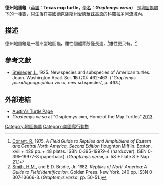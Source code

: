 {{Speciesbox
| status = LC
| status_system = IUCN3.1
| image = Graptemys versa.jpg
| image_caption = 
| aquariumist care level = Easy
| genus = Graptemys
| species = versa
| synonyms = 
* ''Graptemys pseudogeographica versa'' <small>Stejneger, 1925</small>
* ''Graptemys versa'' <small>— [[Hobart_Muir_Smith|H.M. Smith]], 1946</small>
* ''Malaclemys versa'' <small>— McDowell, 1964</small><ref name="Fritz2007">{{Cite journal |journal=Vertebrate Zoology |title=Checklist of Chelonians of the World |date=2007 |author=Fritz, Uwe |coauthors=Peter Havaš |volume=57 |issue=2 |pages=190 |id= |url=http://www.cnah.org/pdf_files/851.pdf |archiveurl=https://www.webcitation.org/5v20ztMND?url=http://www.cnah.org/pdf_files/851.pdf |archivedate=2010-12-17 |accessdate=29 May 2012 |deadurl=yes }}</ref>
* ''Graptemys versa'' <small>— [[Roger_Conant_(herpetologist)|Conant]], 1975</small><ref name="Conant1975"/>
}}

'''德州地圖龜'''（[[英語|英語]]：'''Texas map turtle'''，[[學名|學名]]：'''''Graptemys versa'''''） 是[[地圖龜屬|地圖龜屬]]下的一種[[龜|龜]]，只生活在[[美國|美國]][[德克薩斯州|德克薩斯州]][[愛德華茲高原|愛德華茲高原]]的[[科羅拉多河|科羅拉多河]]流域內。

== 描述 ==

德州地圖龜是一種小型地圖龜，雌性個體背殼僅長達{{convert|12.5|cm}}，<ref name="Conant1975">[[Roger_Conant_(herpetologist)|Conant, R.]] 1975. ''A Field Guide to Reptiles and Amphibians of Eastern and Central North America, Second Edition'' Houghton Mifflin. Boston. xviii + 429 pp. + 48 plates. ISBN 0-395-19979-4 (hardcover), ISBN 0-395-19977-8 (paperback). (''Graptemys versa'', p. 58 + Plate 8 + Map 21.)</ref>雄性更只有{{convert|9|cm}}。<ref>[[Hobart_Muir_Smith|Smith, H.M.]], and E.D. Brodie, Jr. 1982. ''Reptiles of North America: A Guide to Field Identification.'' Golden Press. New York. 240 pp. ISBN 0-307-13666-3. (''Graptemys versa'', pp. 50-51.)</ref>

== 參考文獻 ==
{{reflist}}

* [[Leonhard_Hess_Stejneger|Stejneger, L.]] 1925. New species and subspecies of American turtles. Journ. Washington Acad. Sci. '''15''' (20): 462-463. ("''Graptemys pseudogeographica versa'', new subspecies", p. 463.)

== 外部連結 ==

* [http://www.austinsturtlepage.com/Care/cs-texmap.htm Austin's Turtle Page] {{Wayback|url=http://www.austinsturtlepage.com/Care/cs-texmap.htm |date=20180503045312 }}
* ''Graptemys versa'' at "Graptemys.com, Home of the Map Turtles" [http://www.graptemys.com/gversa.htm|date=April 2013]{{dead link|date=2018年2月 |bot=InternetArchiveBot |fix-attempted=yes }}
{{Taxonbar|from=Q301714}}

{{DEFAULTSORT:Texas Map Turtle}}
[[Category:地圖龜屬|Category:地圖龜屬]]
[[Category:美國爬行動物|Category:美國爬行動物]]


{{turtle-stub}}